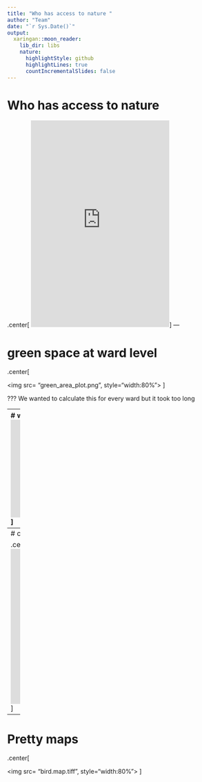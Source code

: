 ```yaml
---
title: "Who has access to nature "
author: "Team"
date: "`r Sys.Date()`"
output:
  xaringan::moon_reader:
    lib_dir: libs
    nature:
      highlightStyle: github
      highlightLines: true
      countIncrementalSlides: false
---
```


# Who has access to nature 
.center[
 <iframe src="https://giphy.com/embed/L1VRSg6CslKVZoxWBu" width="321" height="480" frameBorder="0" class="giphy-embed" allowFullScreen></iframe><p><a href="https://giphy.com/gifs/L1VRSg6CslKVZoxWBu">via GIPHY</a></p>
]
---

# green space at ward level 

.center[

<img src= "green_area_plot.png", style="width:80%">
]

???
We wanted to calculate this for every ward but it took too long 

---
# working things out at a ward level
.center[
<iframe src="https://giphy.com/embed/3og0IxxiLOjM1e5P0s" width="480" height="227" frameBorder="0" class="giphy-embed" allowFullScreen></iframe><p><a href="https://giphy.com/gifs/zootopia-dmv-3og0IxxiLOjM1e5P0s">via GIPHY</a></p>
]
---
# combining this with socioeconomic data 

.center[
<iframe src="https://giphy.com/embed/uuQhtq9t4QjuM" width="480" height="360" frameBorder="0" class="giphy-embed" allowFullScreen></iframe><p><a href="https://giphy.com/gifs/uuQhtq9t4QjuM">via GIPHY</a></p>
]
---
# Pretty maps 


.center[

<img src= "bird.map.tiff", style="width:80%">
]

